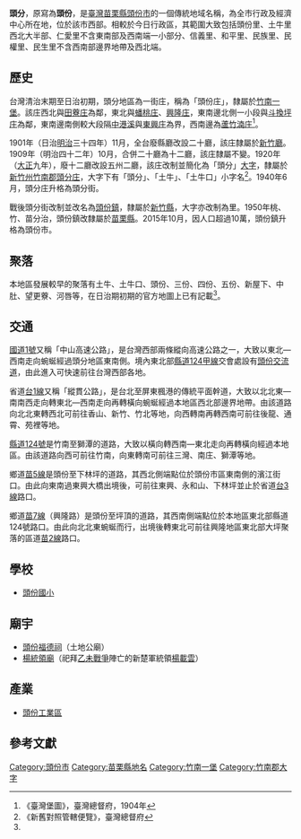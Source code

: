 {{noteTA　
|1 = zh-cn:庄; zh-hk:庄; zh-tw:庄;
}}
'''頭分'''，原寫為'''頭份'''，是[[臺灣|臺灣]][[苗栗縣|苗栗縣]][[頭份市|頭份市]]的一個傳統地域名稱，為全市行政及經濟中心所在地，位於該市西部。相較於今日行政區，其範圍大致包括頭份里、土牛里西北大半部、仁愛里不含東南部及西南端一小部分、信義里、和平里、民族里、民權里、民生里不含西南部邊界地帶及西北端。

==歷史==
台灣清治末期至日治初期，頭分地區為一街庄，稱為「頭份庄」，隸屬於[[竹南一堡|竹南一堡]]。該庄西北與[[田寮_(苗栗縣頭份鎮)|田藔庄]]為鄰，東北與[[蟠桃庄|蟠桃庄]]、[[興隆_(大字)|興隆庄]]，東南邊北側一小段與[[斗換坪庄|斗換坪庄]]為鄰，東南邊南側較大段隔[[中港溪|中港溪]]與[[東興_(臺灣)|東興庄]]為界，西南邊為[[蘆竹湳_(苗栗縣)|蘆竹湳庄]]<ref name="臺灣堡圖">《臺灣堡圖》，臺灣總督府，1904年</ref>。

1901年（日治[[明治|明治]]三十四年）11月，全台廢縣廳改設二十廳，該庄隸屬於[[新竹廳|新竹廳]]。1909年（明治四十二年）10月，合併二十廳為十二廳，該庄隸屬不變。1920年（[[大正|大正]]九年），廢十二廳改設五州二廳，該庄改制並簡化為「頭分」[[大字|大字]]，隸屬於[[新竹州|新竹州]][[竹南郡|竹南郡]][[頭分庄|頭分庄]]，大字下有「頭分」、「土牛」、「土牛口」小字名<ref>《新舊對照管轄便覽》，臺灣總督府</ref>。1940年6月，頭分庄升格為頭分街。

戰後頭分街改制並改名為[[頭份鎮|頭份鎮]]，隸屬於[[新竹縣|新竹縣]]，大字亦改制為里。1950年桃、竹、苗分治，頭份鎮改隸屬於[[苗栗縣|苗栗縣]]。2015年10月，因人口超過10萬，頭份鎮升格為頭份市。

==聚落==
本地區發展較早的聚落有土牛、土牛口、頭份、三份、四份、五份、新屋下、中肚、望更藔、河唇等，在日治期初期的官方地圖上已有記載<ref name="臺灣堡圖"/>。

==交通==
[[中山高速公路|國道1號]]又稱「中山高速公路」，是台灣西部兩條縱向高速公路之一，大致以東北—西南走向蜿蜒經過頭分地區東南側。境內東北部[[縣道124號#甲線|縣道124甲線]]交會處設有[[頭份交流道|頭份交流道]]，由此進入可快速前往台灣西部各地。

省道[[台1線|台1線]]又稱「縱貫公路」，是台北至屏東楓港的傳統平面幹道，大致以北北東—南南西走向轉東北—西南走向再轉橫向蜿蜒經過本地區西北部邊界地帶。由該道路向北北東轉西北可前往香山、新竹、竹北等地，向西轉南再轉西南可前往後龍、通霄、苑裡等地。

[[縣道124號|縣道124號]]是竹南至獅潭的道路，大致以橫向轉西南—東北走向再轉橫向經過本地區。由該道路向西可前往竹南，向東轉南可前往三灣、南庄、獅潭等地。

鄉道[[苗5線|苗5線]]是頭份至下林坪的道路，其西北側端點位於頭份市區東南側的濱江街口。由此向東南過東興大橋出境後，可前往東興、永和山、下林坪並止於省道[[台3線|台3線]]路口。

鄉道[[苗7線|苗7線]]（興隆路）是頭份至坪頂的道路，其西南側端點位於本地區東北部縣道124號路口。由此向北北東蜿蜒而行，出境後轉東北可前往興隆地區東北部大坪聚落的區道[[苗2線|苗2線]]路口。

==學校==
*[[頭份國小|頭份國小]]

==廟宇==
*[[頭份福德祠|頭份福德祠]]（土地公廟）
*[[楊統領廟|楊統領廟]]（祀拜[[乙未戰爭|乙未戰爭]]陣亡的新楚軍統領[[楊載雲|楊載雲]]）

==產業==
*[[頭份工業區|頭份工業區]]

==參考文獻==
{{reflist}}

{{竹南郡}}

[[Category:頭份市|Category:頭份市]]
[[Category:苗栗縣地名|Category:苗栗縣地名]]
[[Category:竹南一堡|Category:竹南一堡]]
[[Category:竹南郡大字|Category:竹南郡大字]]